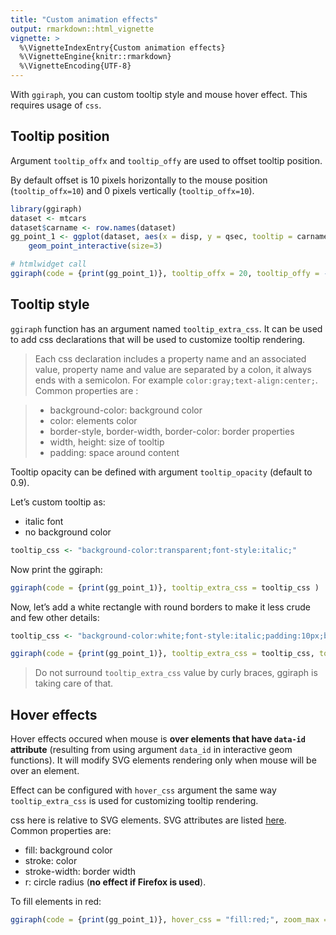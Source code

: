 ```yaml
---
title: "Custom animation effects"
output: rmarkdown::html_vignette
vignette: >
  %\VignetteIndexEntry{Custom animation effects}
  %\VignetteEngine{knitr::rmarkdown}
  %\VignetteEncoding{UTF-8}
---
```


With `ggiraph`, you can custom tooltip style and mouse hover effect. This requires usage of `css`.

## Tooltip position

Argument `tooltip_offx` and `tooltip_offy` are used to offset tooltip position. 

By default offset is 10 pixels horizontally to the mouse position (`tooltip_offx=10`) and 0 pixels vertically (`tooltip_offx=10`).

```r
library(ggiraph)
dataset <- mtcars
dataset$carname <- row.names(dataset)
gg_point_1 <- ggplot(dataset, aes(x = disp, y = qsec, tooltip = carname, data_id = carname, color= wt) ) + 
	geom_point_interactive(size=3)

# htmlwidget call
ggiraph(code = {print(gg_point_1)}, tooltip_offx = 20, tooltip_offy = -10 )
```


## Tooltip style

`ggiraph` function has an argument named `tooltip_extra_css`. It can be used to add css declarations that will be used to customize tooltip rendering.

> Each css declaration includes a property name and an associated value, property name and value are separated by a colon, it always ends with a semicolon. For example `color:gray;text-align:center;`. Common properties are : 

> * background-color: background color 
* color: elements color
* border-style, border-width, border-color: border properties
* width, height: size of tooltip
* padding: space around content

Tooltip opacity can be defined with argument `tooltip_opacity` (default to 0.9).

Let's custom tooltip as:

* italic font 
* no background color

```r
tooltip_css <- "background-color:transparent;font-style:italic;"
```

Now print the ggiraph:

```r
ggiraph(code = {print(gg_point_1)}, tooltip_extra_css = tooltip_css )
```

Now, let's add a white rectangle with round borders to make it less crude and few other details:

```r
tooltip_css <- "background-color:white;font-style:italic;padding:10px;border-radius:10px 20px 10px 20px;"

ggiraph(code = {print(gg_point_1)}, tooltip_extra_css = tooltip_css, tooltip_opacity = .75 )
```

> Do not surround `tooltip_extra_css` value by curly braces, ggiraph is taking care of that.

## Hover effects

Hover effects occured when mouse is **over elements that have `data-id` attribute** (resulting from using argument `data_id` in interactive geom functions). It will modify SVG elements rendering only when mouse will be over an element. 

Effect can be configured with `hover_css` argument the same way `tooltip_extra_css` is used for customizing tooltip rendering.

css here is relative to SVG elements. SVG attributes are listed [here](https://developer.mozilla.org/fr/docs/Web/SVG/Attribute). Common properties are: 

* fill: background color 
* stroke: color
* stroke-width: border width
* r: circle radius (**no effect if Firefox is used**).

To fill elements in red:

```r
ggiraph(code = {print(gg_point_1)}, hover_css = "fill:red;", zoom_max = 4 )
```

